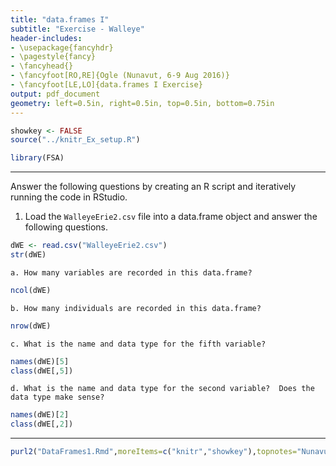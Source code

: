 ```yaml
---
title: "data.frames I"
subtitle: "Exercise - Walleye"
header-includes:
- \usepackage{fancyhdr}
- \pagestyle{fancy}
- \fancyhead{}
- \fancyfoot[RO,RE]{Ogle (Nunavut, 6-9 Aug 2016)}
- \fancyfoot[LE,LO]{data.frames I Exercise}
output: pdf_document
geometry: left=0.5in, right=0.5in, top=0.5in, bottom=0.75in
---
```


```r
showkey <- FALSE
source("../knitr_Ex_setup.R")
```
```r
library(FSA)
```

----

Answer the following questions by creating an R script and iteratively running the code in RStudio.

1. Load the `WalleyeErie2.csv` file into a data.frame object and answer the following questions.
```r
dWE <- read.csv("WalleyeErie2.csv")
str(dWE)
```
    a. How many variables are recorded in this data.frame?
```r
ncol(dWE)
```
    b. How many individuals are recorded in this data.frame?
```r
nrow(dWE)
```
    c. What is the name and data type for the fifth variable?
```r
names(dWE)[5]
class(dWE[,5])
```
    d. What is the name and data type for the second variable?  Does the data type make sense?
```r
names(dWE)[2]
class(dWE[,2])
```

----

```r
purl2("DataFrames1.Rmd",moreItems=c("knitr","showkey"),topnotes="Nunavut 6-9-Aug-16")
```
